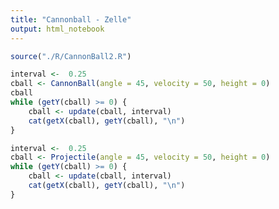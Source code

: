 ```yaml
---
title: "Cannonball - Zelle"
output: html_notebook
---
```


```r
source("./R/CannonBall2.R")
```

```r
interval <-  0.25
cball <- CannonBall(angle = 45, velocity = 50, height = 0)
cball
while (getY(cball) >= 0) {
    cball <- update(cball, interval)    
    cat(getX(cball), getY(cball), "\n")
}
```


```r
interval <-  0.25
cball <- Projectile(angle = 45, velocity = 50, height = 0)
while (getY(cball) >= 0) {
    cball <- update(cball, interval)    
    cat(getX(cball), getY(cball), "\n")
}
```
